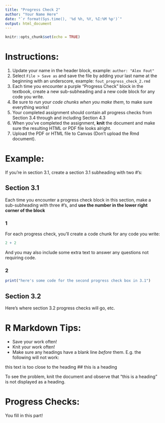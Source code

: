 ---
title: "Progress Check 2"
author: "Your Name Here"
date: "`r format(Sys.time(), '%d %h, %Y, %I:%M %p')`"
output: html_document
---

```{r setup, include=FALSE}
knitr::opts_chunk$set(echo = TRUE)
```

# Instructions:

1. Update your name in the header block, example: `author: "Alex Fout" `
2. Select `File > Save as` and save the file by adding your last name at the beginning with an underscore, example: `fout_progress_check_2.rmd`
3. Each time you encounter a purple "Progress Check" block in the textbook, create a new sub-subheading  and a new code block for any code you write.
4. Be sure to _run your code chunks when you make them_, to make sure everything works!
5. Your completed assignment should contain all progress checks from Section 3.4 through and including Section 4.3
6. When you've completed the assignment, __knit__ the document and make sure the resulting HTML or PDF file looks alright.
7. Upload the PDF or HTML file to Canvas (Don't upload the Rmd document).


# Example:

If you're in section 3.1, create a section 3.1 subheading with two #'s:

## Section 3.1

Each time you encounter a progress check block in this section, make a sub-subheading with three #'s, and __use the number in the lower right corner of the block__

### 1

For each progress check, you'll create a code chunk for any code you write:

```{r}
2 + 2
```

And you may also include some extra text to answer any questions not requiring code.

### 2

```{r}
print("here's some code for the second progress check box in 3.1")
```

## Section 3.2

Here's where section 3.2 progress checks will go, etc.

# R Markdown Tips:

- Save your work often!
- Knit your work often!
- Make sure any headings have a blank line _before_ them. E.g. the following will not work:

this text is too close to the heading
## this is a heading

To see the problem, knit the document and observe that "this is a heading" is not displayed as a heading.


# Progress Checks:

You fill in this part!
